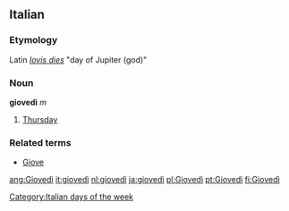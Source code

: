 ==Italian==
===Etymology===
Latin ''[[Iovis dies]]'' "day of Jupiter (god)"
===Noun===
'''giovedì''' ''m''

# [[Thursday]]

===Related terms===
*[[Giove]]
[[Category:Italian days of the week]]

[[ang:Giovedì]]
[[it:giovedì]]
[[nl:giovedì]]
[[ja:giovedì]]
[[pl:Giovedì]]
[[pt:Giovedì]]
[[fi:Giovedì]]